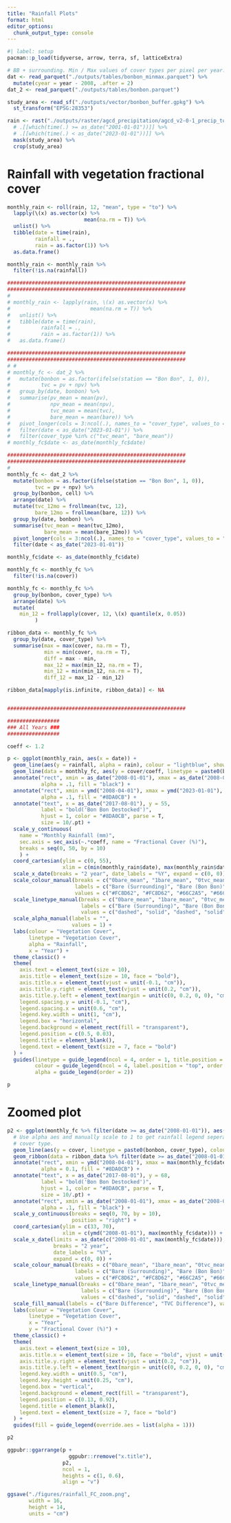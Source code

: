 ```yaml
---
title: "Rainfall Plots"
format: html
editor_options: 
  chunk_output_type: console
---
```


```r
#| label: setup
pacman::p_load(tidyverse, arrow, terra, sf, latticeExtra)

# BB + surrounding. Min / Max values of cover types per pixel per year.
dat <- read_parquet("./outputs/tables/bonbon_minmax.parquet") %>% 
  mutate(cyear = year - 2008, .after = 2)
dat_2 <- read_parquet("./outputs/tables/bonbon.parquet")

study_area <- read_sf("./outputs/vector/bonbon_buffer.gpkg") %>% 
  st_transform("EPSG:28353")

rain <- rast("./outputs/raster/agcd_precipitation/agcd_v2-0-1_precip_total_r001_monthly_2000_2022.nc") %>% 
  # .[[which(time(.) >= as_date("2001-01-01"))]] %>% 
  # .[[which(time(.) < as_date("2023-01-01"))]] %>% 
  mask(study_area) %>% 
  crop(study_area)
```

# Rainfall with vegetation fractional cover

```r
monthly_rain <- roll(rain, 12, "mean", type = "to") %>%
  lapply(\(x) as.vector(x) %>%
                         mean(na.rm = T)) %>%
  unlist() %>%
  tibble(date = time(rain),
         rainfall = .,
         rain = as.factor(1)) %>%
  as.data.frame()

monthly_rain <- monthly_rain %>%
  filter(!is.na(rainfall))

##########################################################
##########################################################
# 
# monthly_rain <- lapply(rain, \(x) as.vector(x) %>%
#                          mean(na.rm = T)) %>%
#   unlist() %>%
#   tibble(date = time(rain),
#          rainfall = .,
#          rain = as.factor(1)) %>%
#   as.data.frame()

##########################################################
##########################################################
# # 
# monthly_fc <- dat_2 %>%
#   mutate(bonbon = as.factor(ifelse(station == "Bon Bon", 1, 0)),
#          tvc = pv + npv) %>%
#   group_by(date, bonbon) %>%
#   summarise(pv_mean = mean(pv),
#             npv_mean = mean(npv),
#             tvc_mean = mean(tvc),
#             bare_mean = mean(bare)) %>%
#   pivot_longer(cols = 3:ncol(.), names_to = "cover_type", values_to = "cover") %>%
#   filter(date < as_date("2023-01-01")) %>%
#   filter(cover_type %in% c("tvc_mean", "bare_mean"))
# monthly_fc$date <- as_date(monthly_fc$date)

##########################################################
##########################################################
# 
monthly_fc <- dat_2 %>%
  mutate(bonbon = as.factor(ifelse(station == "Bon Bon", 1, 0)),
         tvc = pv + npv) %>%
  group_by(bonbon, cell) %>%
  arrange(date) %>%
  mutate(tvc_12mo = frollmean(tvc, 12),
         bare_12mo = frollmean(bare, 12)) %>%
  group_by(date, bonbon) %>%
  summarise(tvc_mean = mean(tvc_12mo),
            bare_mean = mean(bare_12mo)) %>%
  pivot_longer(cols = 3:ncol(.), names_to = "cover_type", values_to = "cover") %>%
  filter(date < as_date("2023-01-01"))

monthly_fc$date <- as_date(monthly_fc$date)

monthly_fc <- monthly_fc %>%
  filter(!is.na(cover))

monthly_fc <- monthly_fc %>% 
  group_by(bonbon, cover_type) %>% 
  arrange(date) %>% 
  mutate(
    min_12 = frollapply(cover, 12, \(x) quantile(x, 0.05))
         )

ribbon_data <- monthly_fc %>%
  group_by(date, cover_type) %>% 
  summarise(max = max(cover, na.rm = T),
            min = min(cover, na.rm = T),
            diff = max - min,
            max_12 = max(min_12, na.rm = T),
            min_12 = min(min_12, na.rm = T),
            diff_12 = max_12 - min_12)

ribbon_data[mapply(is.infinite, ribbon_data)] <- NA


##########################################################

#################
### All Years ###
#################

coeff <- 1.2

p <- ggplot(monthly_rain, aes(x = date)) +
  geom_line(aes(y = rainfall, alpha = rain), colour = "lightblue", show.legend = F) +
  geom_line(data = monthly_fc, aes(y = cover/coeff, linetype = paste0(bonbon, cover_type), colour = paste0(bonbon, cover_type)), linewidth = 0.6) +
  annotate("rect", xmin = as_date("2008-01-01"), xmax = as_date("2008-04-01"), ymin = 4, ymax = 72,
           alpha = .1, fill = "black") +
  annotate("rect", xmin = ymd("2008-04-01"), xmax = ymd("2023-01-01"), ymin = 30/coeff, ymax = 70/coeff,
           alpha = .1, fill = "#8DA0CB") +
  annotate("text", x = as_date("2017-08-01"), y = 55,
           label = "bold('Bon Bon Destocked')",
           hjust = 1, color = "#8DA0CB", parse = T,
           size = 10/.pt) +
  scale_y_continuous(
    name = "Monthly Rainfall (mm)",
    sec.axis = sec_axis(~.*coeff, name = "Fractional Cover (%)"),
    breaks = seq(0, 50, by = 10)
    ) +
  coord_cartesian(ylim = c(0, 55),
                  xlim = c(min(monthly_rain$date), max(monthly_rain$date))) +
  scale_x_date(breaks = "2 year", date_labels = "%Y", expand = c(0, 0)) +
  scale_colour_manual(breaks = c("0bare_mean", "1bare_mean", "0tvc_mean", "1tvc_mean"),
                      labels = c("Bare (Surrounding)", "Bare (Bon Bon)", "TVC (Surrounding)", "TVC (Bon Bon)"),
                      values = c("#FC8D62", "#FC8D62", "#66C2A5", "#66C2A5")) +
  scale_linetype_manual(breaks = c("0bare_mean", "1bare_mean", "0tvc_mean", "1tvc_mean"),
                        labels = c("Bare (Surrounding)", "Bare (Bon Bon)", "TVC (Surrounding)", "TVC (Bon Bon)"),
                        values = c("dashed", "solid", "dashed", "solid")) +
  scale_alpha_manual(labels = "",
                     values = 1) +
  labs(colour = "Vegetation Cover",
       linetype = "Vegetation Cover",
       alpha = "Rainfall",
       x = "Year") +
  theme_classic() +
  theme(
    axis.text = element_text(size = 10),
    axis.title = element_text(size = 10, face = "bold"),
    axis.title.x = element_text(vjust = unit(-0.1, "cm")),
    axis.title.y.right = element_text(vjust = unit(0.2, "cm")),
    axis.title.y.left = element_text(margin = unit(c(0, 0.2, 0, 0), "cm")),
    legend.spacing.y = unit(-0.1, "cm"),
    legend.spacing.x = unit(0.6, "cm"),
    legend.key.width = unit(1, "cm"),
    legend.box = "horizontal",
    legend.background = element_rect(fill = "transparent"),
    legend.position = c(0.5, 0.03),
    legend.title = element_blank(),
    legend.text = element_text(size = 7, face = "bold")
  ) +
  guides(linetype = guide_legend(ncol = 4, order = 1, title.position = "top", override.aes = list(linewidth = 1)),
         colour = guide_legend(ncol = 4, label.position = "top", order = 1),
         alpha = guide_legend(order = 2))

p
```

# Zoomed plot
```r
p2 <- ggplot(monthly_fc %>% filter(date >= as_date("2008-01-01")), aes(x = date)) +
  # Use alpha aes and manually scale to 1 to get rainfall legend seperate from
  # cover type.
  geom_line(aes(y = cover, linetype = paste0(bonbon, cover_type), colour = paste0(bonbon, cover_type)), linewidth = 1.2, show.legend = F) +
  geom_ribbon(data = ribbon_data %>% filter(date >= as_date("2008-01-01")), aes(ymin = min, ymax = max, fill = cover_type), alpha = 0.2) +
  annotate("rect", xmin = ymd("2008-04-01"), xmax = max(monthly_fc$date), ymin = 30, ymax = 72,
           alpha = 0.1, fill = "#8DA0CB") +
  annotate("text", x = as_date("2017-08-01"), y = 68,
           label = "bold('Bon Bon Destocked')",
           hjust = 1, color = "#8DA0CB", parse = T,
           size = 10/.pt) +
  annotate("rect", xmin = as_date("2008-01-01"), xmax = as_date("2008-04-01"), ymin = 2, ymax = 72,
           alpha = .1, fill = "black") +
  scale_y_continuous(breaks = seq(0, 70, by = 10),
                     position = "right") + 
  coord_cartesian(ylim = c(33, 70),
                  xlim = c(ymd("2008-01-01"), max(monthly_fc$date))) +
  scale_x_date(limits = as_date(c("2008-01-01", max(monthly_fc$date))),
               breaks = "2 year", 
               date_labels = "%Y", 
               expand = c(0, 0)) +
  scale_colour_manual(breaks = c("0bare_mean", "1bare_mean", "0tvc_mean", "1tvc_mean"),
                      labels = c("Bare (Surrounding)", "Bare (Bon Bon)", "TVC (Surrounding)", "TVC (Bon Bon)"),
                      values = c("#FC8D62", "#FC8D62", "#66C2A5", "#66C2A5")) +
  scale_linetype_manual(breaks = c("0bare_mean", "1bare_mean", "0tvc_mean", "1tvc_mean"),
                        labels = c("Bare (Surrounding)", "Bare (Bon Bon)", "TVC (Surrounding)", "TVC (Bon Bon)"),
                        values = c("dashed", "solid", "dashed", "solid")) +
  scale_fill_manual(labels = c("Bare Difference", "TVC Difference"), values = c("#FC8D62", "#66C2A5")) +
  labs(colour = "Vegetation Cover",
       linetype = "Vegetation Cover",
       x = "Year",
       y = "Fractional Cover (%)") +
  theme_classic() +
  theme(
    axis.text = element_text(size = 10),
    axis.title.x = element_text(size = 10, face = "bold", vjust = unit(-0.1, "cm")),
    axis.title.y.right = element_text(vjust = unit(0.2, "cm")),
    axis.title.y.left = element_text(margin = unit(c(0, 0.2, 0, 0), "cm")),
    legend.key.width = unit(0.5, "cm"),
    legend.key.height = unit(0.25, "cm"),
    legend.box = "vertical",
    legend.background = element_rect(fill = "transparent"),
    legend.position = c(0.13, 0.92),
    legend.title = element_blank(),
    legend.text = element_text(size = 7, face = "bold")
  ) +
  guides(fill = guide_legend(override.aes = list(alpha = 1)))

p2

ggpubr::ggarrange(p +
                    ggpubr::rremove("x.title"), 
                  p2,
                  ncol = 1,
                  heights = c(1, 0.6),
                  align = "v")

ggsave("./figures/rainfall_FC_zoom.png",
       width = 16,
       height = 14,
       units = "cm")

```
